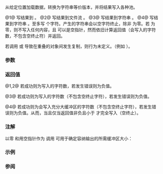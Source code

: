 {{cpp/title|printf|fprintf|sprintf|snprintf}}
{{cpp/io/c/navbar}}
{{dcl begin}}
{{dcl header|cstdio}}
{{dcl|num=1|
int printf( const char* format, ... );
}}
{{dcl|num=2|
int fprintf( std::FILE* stream, const char* format, ... );
}}
{{dcl|num=3|
int sprintf( char* buffer, const char* format, ... );
}}
{{dcl|num=4|since=c++11|
int snprintf( char* buffer, std::size_t buf_size, const char* format, ... );
}}
{{dcl end}}

从给定位置加载数据，转换为字符串等价版本，并将结果写入各种池。

@1@ 写结果到 {{lc|stdout}}。
@2@ 写结果到文件流 {{c|stream}}。
@3@ 写结果到字符串 {{c|buffer}}。
@4@ 写结果到字符串 {{c|buffer}}。至多写 {{c|buf_size - 1}} 个字符。产生的字符串会以空字符终止，除非 {{c|buf_size}} 为零。若 {{c|buf_size}} 为零，则不写入任何内容，且 {{c|buffer}} 可以是空指针，然而依旧计算返回值（会写入的字符数，不包含空终止符）并返回。

若调用 {{tt|sprintf}} 或 {{tt|snprintf}} 导致在重叠的对象间发生复制，则行为未定义。（例如 {{c|sprintf(buf, "%s text", buf);}}）。

===参数===
{{par begin}}
{{par|stream|要写入的输出文件流}}
{{par|buffer|指向要写入的字符串的指针}}
{{par|buf_size|写入至多 buf_size - 1 个字符，再加上空终止符}}
{{par|format|指向空终止多字节字符串的指针，指定如何判读数据}}
{{par|...|指定要打印数据的实参。若任何{{lsd|cpp/language/variadic_arguments#默认实参提升}}后的参数不拥有对应转换说明所期待的类型（期待类型是提升后的类型或者提升后类型的兼容类型），或若实参数量少于 {{c|format}} 的要求，则行为未定义。若有多于 {{c|format}} 要求的实参，则求值并忽略多出的实参}}
{{par end}}

{{cpp/io/c/printf format}}

===返回值===
@1,2@ 若成功则为写入的字符数，若发生错误则为负值。

@3@ 若成功则为写入的字符数（不包含空终止字符），若发生错误则为负值。

@4@ 若成功则为会写入充分大缓冲区的字符数（不包含空终止字符），若发生错误则为负值。从而，当且仅当返回值非负且小于 {{c|buf_size}} 才完全写入（空终止）。

===注解===
{{cpp/io/c/printf posix note}}

以零 {{c|buf_size}} 和用空指针作为 {{c|buffer}} 调用 {{tt|std::snprintf}} 可用于确定容纳输出的所需缓冲区大小：
{{source|1=
auto fmt = "sqrt(2) = %f";
int sz = std::snprintf(nullptr, 0, fmt, std::sqrt(2));
std::vector&lt;char&gt; buf(sz + 1); // 注意为空终止符 +1
std::sprintf(buf.data(), fmt, std::sqrt(2)); // 确定可以放入
}}

===示例===
{{example
|code=
#include &lt;cinttypes&gt;
#include &lt;cstdint&gt;
#include &lt;cstdio&gt;
#include &lt;limits&gt;

int main()
{
    const char s[] = "Hello";
    std::printf("字符串:\n"); // 同 std::puts("字符串:");
    std::printf("\t[%10s]\n", s);
    std::printf("\t[%-10s]\n", s);
    std::printf("\t[%*s]\n", 10, s);
    std::printf("\t[%-10.*s]\n", 4, s);
    std::printf("\t[%-*.*s]\n", 10, 4, s);

    std::printf("字符:\t%c %%\n", 65);

    std::printf("整数:\n");
    std::printf("\t十进制:    \t%i %d %.6i %i %.0i %+i %i\n",
                                  1, 2,   3, 0,   0,  4,-4);
    std::printf("\t十六进制:\t%x %x %X %#x\n",
                                  5,10,10,  6);
    std::printf("\t八进制:      \t%o %#o %#o\n",
                                 10, 10,  4);

    std::printf("浮点数:\n");
    std::printf("\t舍入:\t\t%f %.0f %.32f\n", 1.5, 1.5, 1.3);
    std::printf("\t填充:\t\t%05.2f %.2f %5.2f\n", 1.5, 1.5, 1.5);
    std::printf("\t科学表示:\t%E %e\n", 1.5, 1.5);
    std::printf("\t十六进制:\t%a %A\n", 1.5, 1.5);
    std::printf("\t特殊值:\t\t0/0=%g 1/0=%g\n", 0.0/0.0, 1.0/0.0);

    std::printf("变量宽度控制:\n");
    std::printf("\t右对齐变量宽度: '%*c'\n", 5, 'x');
    int r = std::printf("\t左对齐变量宽度: '%*c'\n", -5, 'x');
    std::printf("(最后一次 printf 打印了 %d 个字符)\n", r);

    std::printf("固定宽度类型:\n");
    std::uint32_t val = std::numeric_limits&lt;std::uint32_t&gt;::max();
    std::printf("\t最大的 32 位值为 %" PRIu32 " 或 %#" PRIx32 "\n",
                                        val,            val);
}
|p=true
|output=
字符串:
	[     Hello]
	[Hello     ]
	[     Hello]
	[Hell      ]
	[Hell      ]
字符:	A %
整数:
	十进制:    	1 2 000003 0  +4 -4
	十六进制:	5 a A 0x6
	八进制:      	12 012 04
浮点数:
	舍入:		1.500000 2 1.30000000000000004440892098500626
	填充:		01.50 1.50  1.50
	科学表示:	1.500000E+00 1.500000e+00
	十六进制:	0x1.8p+0 0X1.8P+0
	特殊值:		0/0=-nan 1/0=inf
变量宽度控制:
	右对齐变量宽度: '    x'
	左对齐变量宽度: 'x    '
(最后一次 printf 打印了 32 个字符)
固定宽度类型:
	最大的 32 位值为 4294967295 或 0xffffffff
}}

===参阅===
{{dsc begin}}
{{dsc inc|cpp/io/c/dsc fwprintf}}
{{dsc inc|cpp/io/c/dsc vfprintf}}
{{dsc inc|cpp/io/c/dsc fputs}}
{{dsc inc|cpp/io/c/dsc fscanf}}
{{dsc inc|cpp/utility/dsc to_chars}}
{{dsc inc|cpp/io/dsc print}}
{{dsc inc|cpp/io/dsc println}}
{{dsc see c|c/io/fprintf|printf|fprintf|sprintf|snprintf}}
{{dsc end}}

{{langlinks|de|en|es|fr|it|ja|pt|ru}}